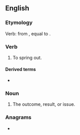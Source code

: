 ==English==

===Etymology===
Verb: from {{inh|en|enm|outspringen}}, equal to {{prefix|en|out|spring}}.

===Verb===
{{en-verb|outsprings|outspringing|outsprang|outsprung}}

# {{lb|en|intransitive}} To spring out.

====Derived terms====
* {{l|en|outspringing}}<!--noun-->

===Noun===
{{en-noun|?}}

# The outcome, result, or issue.

===Anagrams===
* {{anagrams|en|a=ginoprstu|posturing|spring out|sprouting|stuporing}}